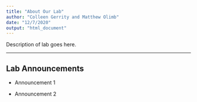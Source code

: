 ---
title: "About Our Lab"
author: "Colleen Gerrity and Matthew Olimb"
date: "12/7/2020"
output: "html_document"
---

Description of lab goes here.
 
---

## Lab Announcements 

- Announcement 1

- Announcement 2
